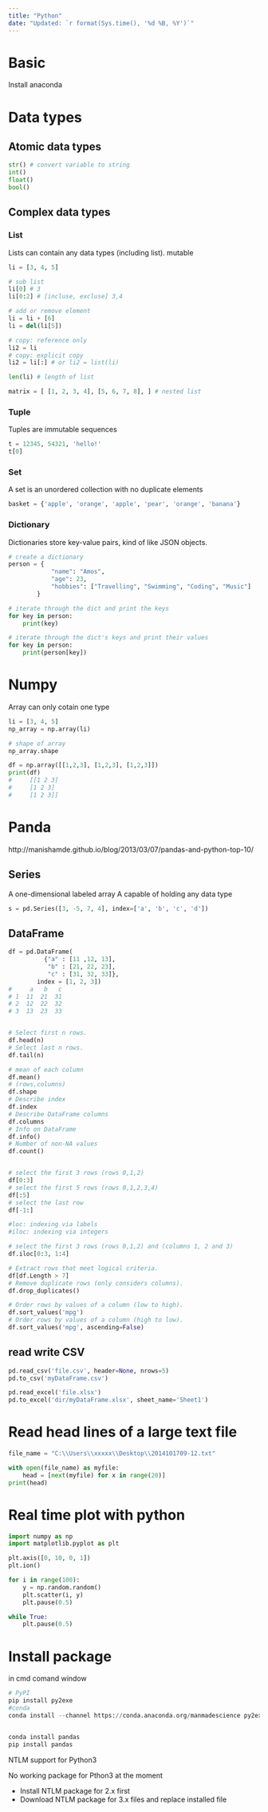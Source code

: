 ---
title: "Python"
date: "Updated: `r format(Sys.time(), '%d %B, %Y')`"
---

# Basic

Install anaconda

# Data types

## Atomic data types

```python
str() # convert variable to string
int() 
float()
bool()

```

## Complex data types

### List
  
Lists can contain any data types (including list). mutable
```python
li = [3, 4, 5]

# sub list
li[0] # 3
li[0:2] # [incluse, excluse] 3,4

# add or remove element
li = li + [6]
li = del(li[5])

# copy: reference only
li2 = li
# copy: explicit copy 
li2 = li[:] # or li2 = list(li)

len(li) # length of list

matrix = [ [1, 2, 3, 4], [5, 6, 7, 8], ] # nested list
```

### Tuple
  
Tuples are immutable sequences
```python
t = 12345, 54321, 'hello!'
t[0]
```

### Set
  
A set is an unordered collection with no duplicate elements
```python
basket = {'apple', 'orange', 'apple', 'pear', 'orange', 'banana'}
```

### Dictionary

Dictionaries store key-value pairs, kind of like JSON objects.
```python
# create a dictionary
person = {
            "name": "Amos",
            "age": 23,
            "hobbies": ["Travelling", "Swimming", "Coding", "Music"]
        }

# iterate through the dict and print the keys
for key in person:
    print(key)

# iterate through the dict's keys and print their values
for key in person:
    print(person[key])
```

# Numpy
Array can only cotain one type

```python
li = [3, 4, 5]
np_array = np.array(li)

# shape of array
np_array.shape

df = np.array([[1,2,3], [1,2,3], [1,2,3]])
print(df)
#     [[1 2 3]
#     [1 2 3]
#     [1 2 3]]
```
# Panda


http://manishamde.github.io/blog/2013/03/07/pandas-and-python-top-10/


## Series

A one-dimensional labeled array A capable of holding any data type

```python
s = pd.Series([3, -5, 7, 4], index=['a', 'b', 'c', 'd'])

```
## DataFrame

```python
df = pd.DataFrame(
          {"a" : [11 ,12, 13], 
           "b" : [21, 22, 23], 
           "c" : [31, 32, 33]},    
        index = [1, 2, 3])
#     a   b   c
# 1  11  21  31
# 2  12  22  32
# 3  13  23  33


# Select first n rows.
df.head(n)
# Select last n rows.
df.tail(n)

# mean of each column
df.mean()
# (rows,columns)
df.shape 
# Describe index
df.index 
# Describe DataFrame columns
df.columns 
# Info on DataFrame
df.info() 
# Number of non-NA values
df.count() 


# select the first 3 rows (rows 0,1,2)
df[0:3]
# select the first 5 rows (rows 0,1,2,3,4)
df[:5]
# select the last row 
df[-1:]

#loc: indexing via labels
#iloc: indexing via integers

# select the first 3 rows (rows 0,1,2) and (columns 1, 2 and 3)
df.iloc[0:3, 1:4]

# Extract rows that meet logical criteria.
df[df.Length > 7]
# Remove duplicate rows (only considers columns).
df.drop_duplicates()

# Order rows by values of a column (low to high).
df.sort_values('mpg')
# Order rows by values of a column (high to low).
df.sort_values('mpg', ascending=False)

```

## read write CSV

```python
pd.read_csv('file.csv', header=None, nrows=5)
pd.to_csv('myDataFrame.csv')

pd.read_excel('file.xlsx')
pd.to_excel('dir/myDataFrame.xlsx', sheet_name='Sheet1')
```


# Read head lines of a large text file

```python
file_name = "C:\\Users\\xxxxx\\Desktop\\2014101709-12.txt"

with open(file_name) as myfile:
    head = [next(myfile) for x in range(20)]
print(head)

```

# Real time plot with python

```python
import numpy as np
import matplotlib.pyplot as plt

plt.axis([0, 10, 0, 1])
plt.ion()

for i in range(100):
    y = np.random.random()
    plt.scatter(i, y)
    plt.pause(0.5)

while True:
    plt.pause(0.5)
```


# Install package

in cmd comand window
```python
# PyPI
pip install py2exe
#conda
conda install --channel https://conda.anaconda.org/manmadescience py2exe


conda install pandas
pip install pandas
```

  NTLM support for Python3
   
No working package for Pthon3 at the moment

  * Install NTLM package for 2.x first
  * Download NTLM package for 3.x files and replace installed file
  